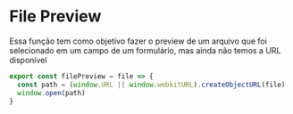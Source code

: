 
<Meta title='helpers/filePreview' />

# File Preview

Essa função tem como objetivo fazer o preview de um arquivo que foi selecionado em um campo de um formulário, mas ainda não temos a URL disponível

```js
export const filePreview = file => {
  const path = (window.URL || window.webkitURL).createObjectURL(file)
  window.open(path)
}
```
